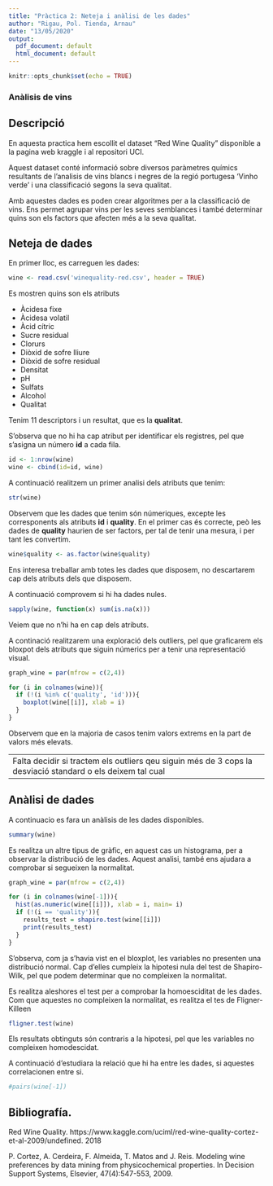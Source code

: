 ---
title: "Pràctica 2: Neteja i anàlisi de les dades"
author: "Rigau, Pol. Tienda, Arnau"
date: "13/05/2020"
output:
  pdf_document: default
  html_document: default
---

```{r setup, include=FALSE}
knitr::opts_chunk$set(echo = TRUE)
```

### Anàlisis de vins

## Descripció

En aquesta practica hem escollit el dataset “Red Wine Quality” disponible a la pagina web kraggle i al repositori UCI.

Aquest dataset conté informació sobre diversos paràmetres químics resultants de l'analisis de vins blancs i negres de la regió portugesa 'Vinho verde' i una classificació segons la seva qualitat. 

Amb aquestes dades es poden crear algoritmes per a la classificació de vins. Ens permet agrupar vins per les seves semblances i també determinar quins son els factors que afecten més a la seva qualitat.


## Neteja de dades

En primer lloc, es carreguen les dades:

```{r}
wine <- read.csv('winequality-red.csv', header = TRUE)
```

Es mostren quins son els atributs

- Àcidesa fixe
- Àcidesa volatil 
- Àcid cítric
- Sucre residual
- Clorurs
- Diòxid de sofre lliure
- Diòxid de sofre residual
- Densitat
- pH
- Sulfats
- Alcohol
- Qualitat

Tenim 11 descriptors i un resultat, que es la **qualitat**.

S'observa que no hi ha cap atribut per identificar els registres, pel que s'asigna un número **id** a cada fila. 

```{r}
id <- 1:nrow(wine)
wine <- cbind(id=id, wine)
```

A continuació realitzem un primer analisi dels atributs que tenim: 

```{r}

str(wine)
```

Observem que les dades que tenim són númeriques, excepte les corresponents als atributs **id** i **quality**. En el primer cas és correcte, peò les dades de **quality** haurien de ser factors, per tal de tenir una mesura, i per tant les convertim. 

```{r}
wine$quality <- as.factor(wine$quality)
```

Ens interesa treballar amb totes les dades que disposem, no descartarem cap dels atributs dels que disposem. 

A continuació comprovem si hi ha dades nules.

```{r}
sapply(wine, function(x) sum(is.na(x)))
```

Veiem que no n'hi ha en cap dels atributs.

A continació realitzarem una exploració dels outliers, pel que graficarem els bloxpot dels atributs que siguin númerics per a tenir una representació visual.

```{r}
graph_wine = par(mfrow = c(2,4))

for (i in colnames(wine)){
  if (!(i %in% c('quality', 'id'))){
    boxplot(wine[[i]], xlab = i)
  }
}

```
Observem que en la majoria de casos tenim valors extrems en la part de valors més elevats. 

---
Falta decidir si tractem els outliers qeu siguin més de 3 cops la desviació standard o els deixem tal cual
---

## Anàlisi de dades

A continuacio es fara un anàlisis de les dades disponibles. 

```{r}
summary(wine)
```

Es realitza un altre tipus de gràfic, en aquest cas un histograma, per a observar la distribució de les dades. Aquest analisi, també ens ajudara a comprobar si segueixen la normalitat. 

```{r}

graph_wine = par(mfrow = c(2,4))

for (i in colnames(wine[-1])){
  hist(as.numeric(wine[[i]]), xlab = i, main= i)
  if (!(i == 'quality')){
    results_test = shapiro.test(wine[[i]])
    print(results_test)
  }
}

```

S'observa, com ja s'havia vist en el bloxplot, les variables no presenten una distribució normal.
Cap d'elles cumpleix la hipotesi nula del test de Shapiro-Wilk, pel que podem determinar que no compleixen la normalitat.

Es realitza aleshores el test per a comprobar la homoesciditat de les dades. Com que aquestes no compleixen la normalitat, es realitza el tes de Fligner-Killeen

```{r}
fligner.test(wine)
```

Els resultats obtinguts són contraris a la hipotesi, pel que les variables no compleixen homodescidat.

A continuació d'estudiara la relació que hi ha entre les dades, si aquestes correlacionen entre si.
```{r}
#pairs(wine[-1])
```


## Bibliografía.



Red Wine Quality. https://www.kaggle.com/uciml/red-wine-quality-cortez-et-al-2009/undefined. 2018

P. Cortez, A. Cerdeira, F. Almeida, T. Matos and J. Reis. Modeling wine preferences by data mining from physicochemical properties. In Decision Support Systems, Elsevier, 47(4):547-553, 2009.

